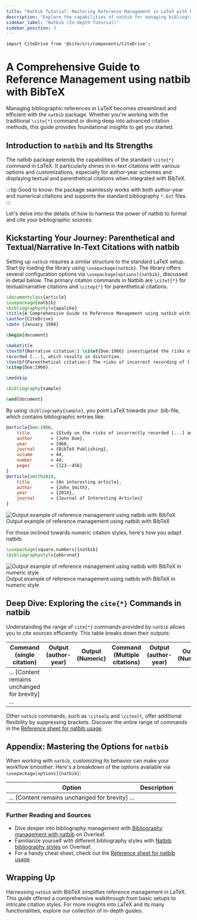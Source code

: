 ```yaml
---
title: "Natbib Tutorial: Mastering Reference Management in LaTeX with BibTeX"
description: "Explore the capabilities of natbib for managing bibliographic references in LaTeX. This in-depth tutorial covers the essentials of natbib, from in-text citations to integration with BibTeX."
sidebar_label: "Natbib (In-depth Tutorial)"
sidebar_position: 3
---
```


```mdx-code-block
import CiteDrive from '@site/src/components/CiteDrive';
```

# A Comprehensive Guide to Reference Management using natbib with BibTeX

Managing bibliographic references in LaTeX becomes streamlined and efficient with the `natbib` package. Whether you're working with the traditional `\cite{*}` command or diving deep into advanced citation methods, this guide provides foundational insights to get you started.

<CiteDrive />

## Introduction to `natbib` and Its Strengths

The natbib package extends the capabilities of the standard `\cite{*}` command in LaTeX. It particularly shines in in-text citations with various options and customizations, especially for author-year schemes and displaying textual and parenthetical citations when integrated with BibTeX.

:::tip
Good to know: the package seamlessly works with both author-year and numerical citations and supports the standard bibliography `*.bst` files.
:::

Let's delve into the details of how to harness the power of natbib to format and cite your bibliographic sources.

## Kickstarting Your Journey: Parenthetical and Textual/Narrative In-Text Citations with natbib

Setting up `natbib` requires a similar structure to the standard LaTeX setup. Start by loading the library using `\usepackage{natbib}`. The library offers several configuration options via `\usepackage[options]{natbib}`, discussed in detail below. The primary citation commands in Natbib are `\citet{*}` for textual/narrative citations and `\citep{*}` for parenthetical citations.

```latex
\documentclass{article}
\usepackage{natbib}
\bibliographystyle{apalike}
\title{A Comprehensive Guide to Reference Management using natbib with BibTeX}
\author{CiteDrive}
\date {January 1988}

\begin{document}

\maketitle
\textbf{Narrative citation:} \citet{Doe:1966} investigated the risks of incorrectly \\
recorded [...], which results in distortion.
\textbf{Parenthetical citation:} The risks of incorrect recording of [...] could lead to distortion
\citep{Doe:1966}.

\medskip

\bibliography{sample}

\end{document}
```

By using `\bibliography{sample}`, you point LaTeX towards your .bib-file, which contains bibliographic entries like:

```bibtex
@article{Doe:1966,
	title        = {Study on the risks of incorrectly recorded [...] and their impact on [...].},
	author       = {John Doe},
	year         = 1966,
	journal      = {BibTeX Publishing},
	volume       = 44,
	number       = 44,
	pages        = {123--456}
}
@article{smith201X,
	title        = {An interesting article},
	author       = {John Smith},
	year         = {201X},
	journal      = {Journal of Interesting Articles}
}
```

![Output example of reference management using natbib with BibTeX](@site/static/img/tutorial/output_example_bibtex_natbib.png)Output example of reference management using natbib with BibTeX

For those inclined towards numeric citation styles, here's how you adapt natbib:


```latex
\usepackage[square,numbers]{natbib}
\bibliographystyle{abbrvnat}
```

![Output example of reference management using natbib with BibTeX in numeric style](@site/static/img/tutorial/output_example_bibtex_natbib_numeric.png)Output example of reference management using natbib with BibTeX in numeric style

## Deep Dive: Exploring the `cite{*}` Commands in natbib

Understanding the range of `cite{*}` commands provided by `natbib` allows you to cite sources efficiently. This table breaks down their outputs:

|Command (single citation)|Output (author-year)|Output (Numeric)|Command (Multiple citations)|Output (author-year)|Output (Numeric)|
|---|---|---|---|---|---|
|... [Content remains unchanged for brevity] ...||||||

Other `natbib` commands, such as `\citealp` and `\citealt`, offer additional flexibility by suppressing brackets. Discover the entire range of commands in the [Reference sheet for natbib usage](https://gking.harvard.edu/files/natnotes2.pdf).

## Appendix: Mastering the Options for `natbib`

When working with `natbib`, customizing its behavior can make your workflow smoother. Here's a breakdown of the options available via `\usepackage[options]{natbib}`:

|Option|Description|
|---|---|
|... [Content remains unchanged for brevity] ...||

### Further Reading and Sources

- Dive deeper into bibliography management with [Bibliography management with natbib](https://www.overleaf.com/learn/latex/Bibliography_management_with_natbib) on Overleaf.
- Familiarize yourself with different bibliography styles with [Natbib bibliography styles](https://www.overleaf.com/learn/latex/Natbib_bibliography_styles) on Overleaf.
- For a handy cheat sheet, check out the [Reference sheet for natbib usage](https://gking.harvard.edu/files/natnotes2.pdf).

## Wrapping Up

Harnessing `natbib` with BibTeX simplifies reference management in LaTeX. This guide offered a comprehensive walkthrough from basic setups to intricate citation styles. For more insights into LaTeX and its many functionalities, explore our collection of in-depth guides.